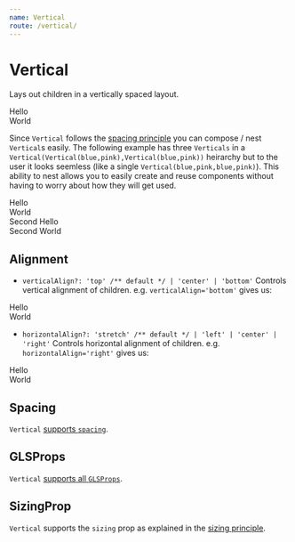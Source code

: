 ```yaml
---
name: Vertical
route: /vertical/
---
```



# Vertical 

Lays out children in a vertically spaced layout.

<Playground>
  <Vertical>
    <div style={{backgroundColor: "lightskyblue"}}>Hello</div>
    <div style={{backgroundColor: "lightpink"}}>World</div>
  </Vertical>
</Playground>

Since `Vertical` follows the [spacing principle][principle-spacing] you can compose / nest `Vertical`s easily. The following example has three `Verticals` in a `Vertical(Vertical(blue,pink),Vertical(blue,pink))` heirarchy but to the user it looks seemless (like a single `Vertical(blue,pink,blue,pink)`). This ability to nest allows you to easily create and reuse components without having to worry about how they will get used.

<Playground>
  <Vertical>
    <Vertical>
      <div style={{backgroundColor: "lightskyblue"}}>Hello</div>
      <div style={{backgroundColor: "lightpink"}}>World</div>
    </Vertical>
    <Vertical>
      <div style={{backgroundColor: "lightskyblue"}}>Second Hello</div>
      <div style={{backgroundColor: "lightpink"}}>Second World</div>
    </Vertical>
  </Vertical>
</Playground>

## Alignment
* `verticalAlign?: 'top' /** default */ | 'center' | 'bottom'` Controls vertical alignment of children. e.g. `verticalAlign='bottom'` gives us:

<Playground>
  <Vertical verticalAlign='bottom' style={{height: '100px'}} spacing={10}>
    <div style={{backgroundColor: "lightskyblue"}}>Hello</div>
    <div style={{backgroundColor: "lightpink"}}>World</div>
  </Vertical>
</Playground>

* `horizontalAlign?: 'stretch' /** default */ | 'left' | 'center' | 'right'` Controls horizontal alignment of children. e.g. `horizontalAlign='right'` gives us:

<Playground>
  <Vertical horizontalAlign='right'>
    <div style={{backgroundColor: "lightskyblue"}}>Hello</div>
    <div style={{backgroundColor: "lightpink"}}>World</div>
  </Vertical>
</Playground>

## Spacing

`Vertical` [supports `spacing`][common-types].

## GLSProps

`Vertical` [supports all `GLSProps`][common-types].

## SizingProp

`Vertical` supports the `sizing` prop as explained in the [sizing principle][principle-sizing].

[common-types]:../common-types/
[principle-spacing]:../principle-spacing/
[principle-sizing]:../principle-sizing/
